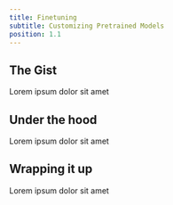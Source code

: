 ```yaml
---
title: Finetuning
subtitle: Customizing Pretrained Models
position: 1.1
---
```


## The Gist

Lorem ipsum dolor sit amet

## Under the hood

Lorem ipsum dolor sit amet

## Wrapping it up

Lorem ipsum dolor sit amet
